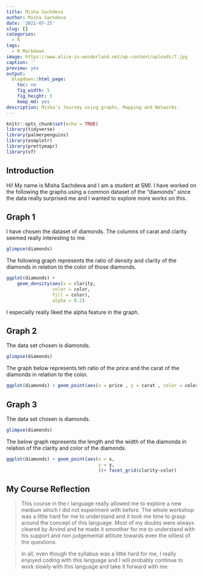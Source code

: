 ```yaml
---
title: Misha Sachdeva
author: Misha Sachdeva
date: '2021-07-25'
slug: []
categories:
  - R
tags:
  - R Markdown
image: https://www.alice-in-wonderland.net/wp-content/uploads/7.jpg
caption: ''
preview: yes
output:
  blogdown::html_page:
    toc: no
    fig_width: 5
    fig_height: 5
    keep_md: yes
description: Misha's Journey using graphs, Mapping and Networks.
---
```


```r
knitr::opts_chunk$set(echo = TRUE)
library(tidyverse)
library(palmerpenguins)
library(osmplotr)
library(prettymapr)
library(sf)
```

## Introduction

Hi! My name is Misha Sachdeva and I am a student at SMI. I have worked on the following the graphs using a common dataset of the "diamonds" since the data really surprised me and I wanted to explore more works on this.

## Graph 1

I have chosen the dataset of diamonds. The columns of carat and clarity seemed really interesting to me.

```r
glimpse(diamonds)
```

The following graph represents the ratio of density and clarity of the diamonds in relation to the color of those diamonds.

```r

ggplot(diamonds) + 
    geom_density(aes(x = clarity,
                 color = color, 
                 fill = color), 
                 alpha = 0.2)
```



I especially really liked the alpha feature in the graph.

## Graph 2

The data set chosen is diamonds.

```r

glimpse(diamonds)
```

The graph below represents teh ratio of the price and the carat of the diamonds in relation to the color.

```r

ggplot(diamonds) + geom_point(aes(x = price , y = carat , color = color))  # It can be observed that the higher the carat value if of the diamond, the higher is its price.This response was expected. The specific colors of the diamonds also affect the price and the carat value of the diamonds.This was new information for me and i did not know how important color was with diamonds.

```

## Graph 3

The data set chosen is diamonds.

```r

glimpse(diamonds)
```

The below graph represents the length and the width of the diamonds in relation of the clarity and color of the diamonds.

```r
ggplot(diamonds) + geom_point(aes(x = x,
                                  y = y,
                                  ))+ facet_grid(clarity~color)

```

## My Course Reflection

> This course in the r language really allowed me to explore a new medium which I did not experiment with before. The whole workshop was a little hard for me to understand and it took me time to grasp around the concept of this language. Most of my doubts were always cleared by Arvind and he made it smoother for me to understand with his support and non judgemental attitute towards even the silliest of the questions. 

> In all, even though the syllabus was a little hard for me, I really enjoyed coding with this language and I will probably continue to work slowly with this language and take it forward with me.
